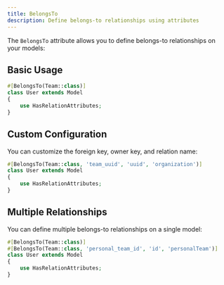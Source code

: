 ```yaml
---
title: BelongsTo
description: Define belongs-to relationships using attributes
---
```


The `BelongsTo` attribute allows you to define belongs-to relationships on your models:

## Basic Usage

```php
#[BelongsTo(Team::class)]
class User extends Model
{
    use HasRelationAttributes;
}
```

## Custom Configuration

You can customize the foreign key, owner key, and relation name:

```php
#[BelongsTo(Team::class, 'team_uuid', 'uuid', 'organization')]
class User extends Model
{
    use HasRelationAttributes;
}
```

## Multiple Relationships

You can define multiple belongs-to relationships on a single model:

```php
#[BelongsTo(Team::class)]
#[BelongsTo(Team::class, 'personal_team_id', 'id', 'personalTeam')]
class User extends Model
{
    use HasRelationAttributes;
}
```
